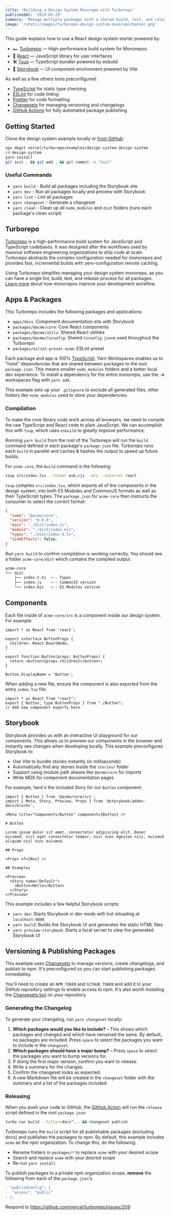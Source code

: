```yaml
---
title: 'Building a Design System Monorepo with Turborepo'
publishedAt: '2019-03-29'
summary: 'Manage multiple packages with a shared build, test, and release process using Turborepo, Changesets, Storybook, and more.'
image: '/static/images/turborepo-design-system-monorepo/banner.png'
---
```


This guide explains how to use a React design system starter powered by:

- 🏎 [Turborepo](https://turborepo.org) — High-performance build system for Monorepos
- 🚀 [React](https://reactjs.org/) — JavaScript library for user interfaces
- 🛠 [Tsup](https://github.com/egoist/tsup) — TypeScript bundler powered by esbuild
- 📖 [Storybook](https://storybook.js.org/) — UI component environment powered by Vite

As well as a few others tools preconfigured:

- [TypeScript](https://www.typescriptlang.org/) for static type checking
- [ESLint](https://eslint.org/) for code linting
- [Prettier](https://prettier.io) for code formatting
- [Changesets](https://github.com/changesets/changesets) for managing versioning and changelogs
- [GitHub Actions](https://github.com/changesets/action) for fully automated package publishing

## Getting Started

Clone the design system example locally or [from GitHub](https://github.com/vercel/turborepo/tree/main/examples/design-system):

```bash
npx degit vercel/turborepo/examples/design-system design-system
cd design-system
yarn install
git init . && git add . && git commit -m "Init"
```

### Useful Commands

- `yarn build` - Build all packages including the Storybook site
- `yarn dev` - Run all packages locally and preview with Storybook
- `yarn lint` - Lint all packages
- `yarn changeset` - Generate a changeset
- `yarn clean` - Clean up all `node_modules` and `dist` folders (runs each package's clean script)

## Turborepo

[Turborepo](https://turborepo.org) is a high-performance build system for JavaScript and TypeScript codebases. It was designed after the workflows used by massive software engineering organizations to ship code at scale. Turborepo abstracts the complex configuration needed for monorepos and provides fast, incremental builds with zero-configuration remote caching.

Using Turborepo simplifes managing your design system monorepo, as you can have a single lint, build, test, and release process for all packages. [Learn more](https://vercel.com/blog/monorepos-are-changing-how-teams-build-software) about how monorepos improve your development workflow.

## Apps & Packages

This Turborepo includes the following packages and applications:

- `apps/docs`: Component documentation site with Storybook
- `packages/@acme/core`: Core React components
- `packages/@acme/utils`: Shared React utilities
- `packages/@acme/tsconfig`: Shared `tsconfig.json`s used throughout the Turborepo
- `packages/eslint-preset-acme`: ESLint preset

Each package and app is 100% [TypeScript](https://www.typescriptlang.org/). Yarn Workspaces enables us to "hoist" dependencies that are shared between packages to the root `package.json`. This means smaller `node_modules` folders and a better local dev experience. To install a dependency for the entire monorepo, use the `-W` workspaces flag with `yarn add`.

This example sets up your `.gitignore` to exclude all generated files, other folders like `node_modules` used to store your dependencies.

### Compilation

To make the core library code work across all browsers, we need to compile the raw TypeScript and React code to plain JavaScript. We can accomplish this with `tsup`, which uses `esbuild` to greatly improve performance.

Running `yarn build` from the root of the Turborepo will run the `build` command defined in each package's `package.json` file. Turborepo runs each `build` in parallel and caches & hashes the output to speed up future builds.

For `acme-core`, the `build` command is the following:

```bash
tsup src/index.tsx --format esm,cjs --dts --external react
```

`tsup` compiles `src/index.tsx`, which exports all of the components in the design system, into both ES Modules and CommonJS formats as well as their TypeScript types. The `package.json` for `acme-core` then instructs the consumer to select the correct format:

```json:acme-core/package.json
{
  "name": "@acme/core",
  "version": "0.0.0",
  "main": "./dist/index.js",
  "module": "./dist/index.mjs",
  "types": "./dist/index.d.ts",
  "sideEffects": false,
}
```

Run `yarn build` to confirm compilation is working correctly. You should see a folder `acme-core/dist` which contains the compiled output.

```bash
acme-core
└── dist
    ├── index.t.ts  <-- Types
    ├── index.js    <-- CommonJS version
    └── index.mjs   <-- ES Modules version
```

## Components

Each file inside of `acme-core/src` is a component inside our design system. For example:

```tsx:acme-core/src/Button.tsx
import * as React from 'react';

export interface ButtonProps {
  children: React.ReactNode;
}

export function Button(props: ButtonProps) {
  return <button>{props.children}</button>;
}

Button.displayName = 'Button';
```

When adding a new file, ensure the component is also exported from the entry `index.tsx` file:

```tsx:acme-core/src/index.tsx
import * as React from "react";
export { Button, type ButtonProps } from "./Button";
// Add new component exports here
```

## Storybook

Storybook provides us with an interactive UI playground for our components. This allows us to preview our components in the browser and instantly see changes when developing locally. This example preconfigures Storybook to:

- Use Vite to bundle stories instantly (in milliseconds)
- Automatically find any stories inside the `stories/` folder
- Support using module path aliases like `@acme/core` for imports
- Write MDX for component documentation pages

For example, here's the included Story for our `Button` component:

```js:apps/docs/stories/button.stories.mdx
import { Button } from '@acme/core/src';
import { Meta, Story, Preview, Props } from '@storybook/addon-docs/blocks';

<Meta title="Components/Button" component={Button} />

# Button

Lorem ipsum dolor sit amet, consectetur adipiscing elit. Donec euismod, nisl eget consectetur tempor, nisl nunc egestas nisi, euismod aliquam nisl nunc euismod.

## Props

<Props of={Box} />

## Examples

<Preview>
  <Story name="Default">
    <Button>Hello</Button>
  </Story>
</Preview>
```

This example includes a few helpful Storybook scripts:

- `yarn dev`: Starts Storybook in dev mode with hot reloading at `localhost:6006`
- `yarn build`: Builds the Storybook UI and generates the static HTML files
- `yarn preview-storybook`: Starts a local server to view the generated Storybook UI

## Versioning & Publishing Packages

This example uses [Changesets](https://github.com/changesets/changesets) to manage versions, create changelogs, and publish to npm. It's preconfigured so you can start publishing packages immediatley.

You'll need to create an `NPM_TOKEN` and `GITHUB_TOKEN` and add it to your GitHub repository settings to enable access to npm. It's also worth installing the [Changesets bot](https://github.com/apps/changeset-bot) on your repository.

### Generating the Changelog

To generate your changelog, run `yarn changeset` locally:

1. **Which packages would you like to include?** – This shows which packages and changed and which have remained the same. By default, no packages are included. Press `space` to select the packages you want to include in the `changeset`.
1. **Which packages should have a major bump?** – Press `space` to select the packages you want to bump versions for.
1. If doing the first major version, confirm you want to release.
1. Write a summary for the changes.
1. Confirm the changeset looks as expected.
1. A new Markdown file will be created in the `changeset` folder with the summary and a list of the packages included.

### Releasing

When you push your code to GitHub, the [GitHub Action](https://github.com/changesets/action) will run the `release` script defined in the root `package.json`:

```bash
turbo run build --filter=docs^... && changeset publish
```

Turborepo runs the `build` script for all publishable packages (excluding docs) and publishes the packages to npm. By default, this example includes `acme` as the npm organization. To change this, do the following:

- Rename folders in `packages/*` to replace `acme` with your desired scope
- Search and replace `acme` with your desired scope
- Re-run `yarn install`

To publish packages to a private npm organization scope, **remove** the following from each of the `package.json`'s

```diff
- "publishConfig": {
-  "access": "public"
- },
```

Respond to https://github.com/vercel/turborepo/issues/209
